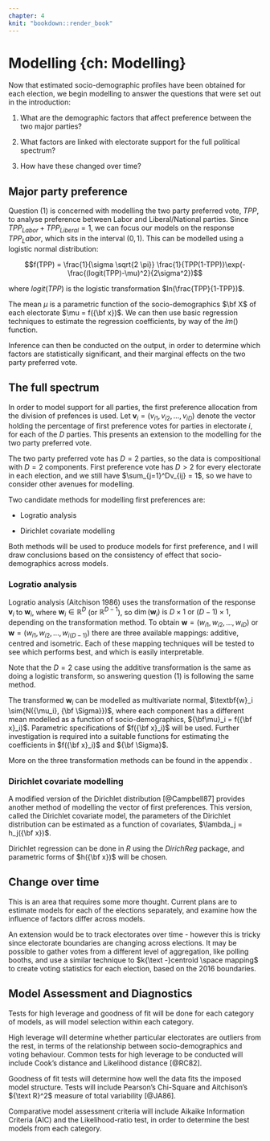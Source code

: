 ```yaml
---
chapter: 4
knit: "bookdown::render_book"
---
```


# Modelling {ch: Modelling}
Now that estimated socio-demographic profiles have been obtained for each election, we begin modelling to answer the questions that were set out in the introduction:

1. What are the demographic factors that affect preference between the two major parties?

2. What factors are linked with electorate support for the full political spectrum?

3. How have these changed over time?

## Major party preference
Question (1) is concerned with modelling the two party preferred vote, $TPP$, to analyse preference between Labor and Liberal/National parties. Since $TPP_{Labor} + TPP_{Liberal} = 1$, we can focus our models on the response $TPP_Labor$, which sits in the interval $(0,1)$. This can be modelled using a logistic normal distribution:

$$f(TPP) = \frac{1}{\sigma \sqrt{2 \pi}} \frac{1}{TPP(1-TPP)}\exp(-\frac{(logit(TPP)-\mu)^2}{2\sigma^2})$$

where $logit(TPP)$ is the logistic transformation $ln(\frac{TPP}{1-TPP})$.

The mean $\mu$ is a parametric function of the socio-demographics $\bf X$ of each electorate $\mu = f({\bf x})$. We can then use basic regression techniques to estimate the regression coefficients, by way of the $lm()$ function.

Inference can then be conducted on the output, in order to determine which factors are statistically significant, and their marginal effects on the two party preferred vote.

## The full spectrum
In order to model support for all parties, the first preference allocation from the division of prefences is used. Let $\textbf{v}_i = (v_{i1}, v_{i2}, ..., v_{iD})$ denote the vector holding the percentage of first preference votes for parties in electorate $i$, for each of the $D$ parties. This presents an extension to the modelling for the two party preferred vote. 

The two party preferred vote has $D=2$ parties, so the data is compositional with $D=2$ components. First preference vote has $D>2$ for every electorate in each election, and we still have $\sum_{j=1}^Dv_{ij} = 1$, so we have to consider other avenues for modelling.

Two candidate methods for modelling first preferences are:

- Logratio analysis

- Dirichlet covariate modelling

Both methods will be used to produce models for first preference, and I will draw conclusions based on the consistency of effect that socio-demographics across models.

### Logratio analysis
Logratio analysis (Aitchison 1986) uses the transformation of the response $\textbf{v}_i$ to $\textbf{w}_i$, where $\textbf{w}_i \in \mathbb{R}^D$ (or $\mathbb{R}^{D-1}$), so $\dim(\textbf{w}_i) \text{ is } D\times1 \text{ or } (D-1) \times 1$, depending on the transformation method. To obtain $\textbf{w} =  (w_{i1}, w_{i2}, ..., w_{iD})$ or $\textbf{w} =  (w_{i1}, w_{i2}, ..., w_{i(D-1)})$ there are three available mappings: additive, centred and isometric. Each of these mapping techniques will be tested to see which performs best, and which is easily interpretable. 

Note that the $D=2$ case using the additive transformation is the same as doing a logistic transform, so answering question (1) is following the same method.

The transformed $\textbf{w}_i$ can be modelled as multivariate normal, $\textbf{w}_i \sim{N({\mu_i}, {\bf \Sigma}})$, where each component has a different mean modelled as a function of socio-demographics, ${\bf\mu}_i = f({\bf x}_i)$. Parametric specifications of $f({\bf x}_i)$ will be used. Further investigation is required into a suitable functions for estimating the coefficients in $f({\bf x}_i)$ and ${\bf \Sigma}$.

More on the three transformation methods can be found in the appendix \ref{ch:appendix}.

### Dirichlet covariate modelling
A modified version of the Dirichlet distribution [@Campbell87] provides another method of modelling the vector of first preferences. This version, called the Dirichlet covariate model, the parameters of the Dirichlet distribution can be estimated as a function of covariates, $\lambda_j = h_j({\bf x})$.

Dirichlet regression can be done in $R$ using the $DirichReg$ package, and parametric forms of $h({\bf x})$ will be chosen.

## Change over time
This is an area that requires some more thought. Current plans are to estimate models for each of the elections separately, and examine how the influence of factors differ across models. 

An extension would be to track electorates over time - however this is tricky since electorate boundaries are changing across elections. It may be possible to gather votes from a different level of aggregation, like polling booths, and use a similar technique to $k{\text -}centroid \space mapping$ to create voting statistics for each election, based on the 2016 boundaries.

## Model Assessment and Diagnostics
Tests for high leverage and goodness of fit will be done for each category of models, as will model selection within each category.

High leverage will determine whether particular electorates are outliers from the rest, in terms of the relationship between socio-demographics and voting behaviour. Common tests for high leverage to be conducted will include Cook's distance and Likelihood distance [@RC82].

Goodness of fit tests will determine how well the data fits the imposed model structure. Tests will include Pearson's Chi-Square and Aitchison's ${\text R}^2$ measure of total variability [@JA86].

Comparative model assessment criteria will include Aikaike Information Criteria (AIC) and the Likelihood-ratio test, in order to determine the best models from each category.

